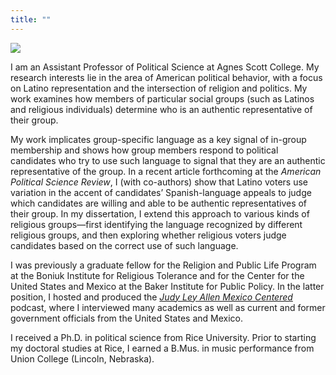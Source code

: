 ```yaml
---
title: ""
---
```



![](files/quezada-edited.jpg){.img}

I am an Assistant Professor of Political Science at Agnes Scott College. My research interests lie in the area of American political behavior, with a focus on Latino representation and the intersection of religion and politics. My work examines how members of particular social groups (such as Latinos and religious individuals) determine who is an authentic representative of their group.

My work implicates group-specific language as a key signal of in-group membership and shows how group members respond to political candidates who try to use such language to signal that they are an authentic representative of the group. In a recent article forthcoming at the *American Political Science Review*, I (with co-authors) show that Latino voters use variation in the accent of candidates' Spanish-language appeals to judge which candidates are willing and able to be authentic representatives of their group. In my dissertation, I extend this approach to various kinds of religious groups---first identifying the language recognized by different religious groups, and then exploring whether religious voters judge candidates based on the correct use of such language.

I was previously a graduate fellow for the Religion and Public Life Program at the Boniuk Institute for Religious Tolerance and for the Center for the United States and Mexico at the Baker Institute for Public Policy. In the latter position, I hosted and produced the [*Judy Ley Allen Mexico Centered*](https://podcasts.apple.com/us/podcast/judy-ley-allen-mexico-centered/id1316117842){target="_blank"} podcast, where I interviewed many academics as well as current and former government officials from the United States and Mexico.

I received a Ph.D. in political science from Rice University. Prior to starting my doctoral studies at Rice, I earned a B.Mus. in music performance from Union College (Lincoln, Nebraska).








